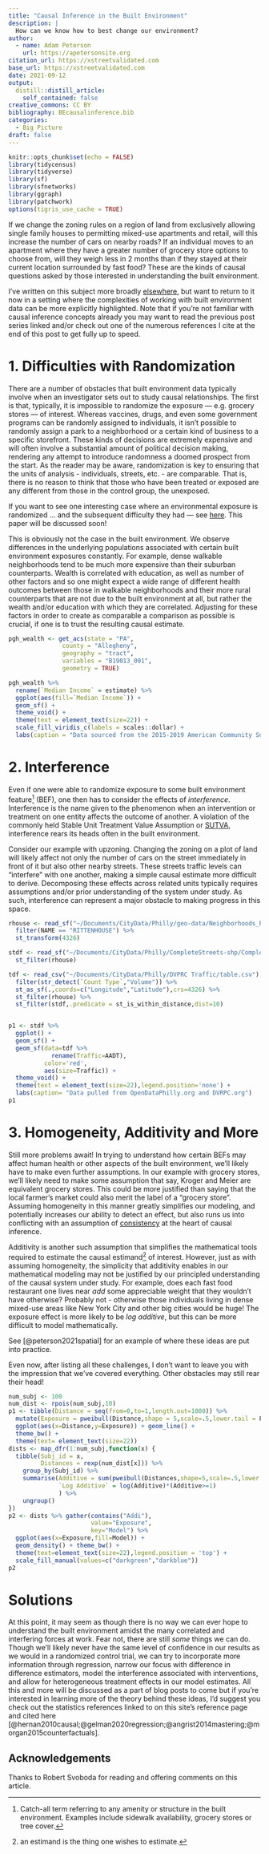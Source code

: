 ```yaml
---
title: "Causal Inference in the Built Environment"
description: |
  How can we know how to best change our environment?
author:
  - name: Adam Peterson
    url: https://apetersonsite.org
citation_url: https://xstreetvalidated.com
base_url: https://xstreetvalidated.com
date: 2021-09-12
output:
  distill::distill_article:
    self_contained: false
creative_commons: CC BY
bibliography: BEcausalinference.bib
categories:
  - Big Picture
draft: false 
---
```



```r
knitr::opts_chunk$set(echo = FALSE)
library(tidycensus)
library(tidyverse)
library(sf)
library(sfnetworks)
library(ggraph)
library(patchwork)
options(tigris_use_cache = TRUE)
```


If we change the zoning rules on a region of land from exclusively allowing
single family houses to permitting mixed-use apartments and retail, will this 
increase the number of cars on nearby roads? If an individual moves to an 
apartment where they have a greater number of grocery store options to choose 
from, will they weigh less in 2 months than if they stayed at their current 
location surrounded by fast food? These are the kinds of causal questions asked 
by those interested in understanding the built environment. 

I've written on this subject more broadly 
[elsewhere](https://www.apetersonsite.org/post/causal_inference_preface/), 
but want to return to it now in a setting where the complexities of 
working with built environment data can be more explicitly highlighted.
Note that if you're not familiar with causal inference concepts already you may
want to read the previous post series linked and/or check out one of the 
numerous references I cite at the end of this post to get fully up to speed.

# 1. Difficulties with Randomization

There are a number of obstacles that built environment data typically involve
when an investigator sets out to study causal relationships. The first
is that, typically, it is impossible to randomize the exposure 
--- e.g. grocery stores --- of interest.
Whereas vaccines, drugs, and even some government programs can be randomly 
assigned to individuals, it isn't possible to randomly assign a park to a 
neighborhood or a certain kind of business to a specific storefront. 
These kinds of decisions are extremely expensive and will often involve a 
substantial amount of political decision making, rendering any attempt to 
introduce randomness a doomed prospect from the start.
As the reader may be aware, randomization is key to ensuring that the 
units of analysis - individuals, streets, etc. -  are comparable.
That is, there is no reason to think that those who have been treated or 
exposed are any different from those in the control group, the unexposed. 

<aside>
If you want to see one interesting case where an environmental exposure
is randomized ... and the subsequent difficulty they had ---  see 
[here](https://ajph.aphapublications.org/doi/full/10.2105/AJPH.2018.304752). 
This paper will be discussed soon!
</aside>

This is obviously not the case in the built environment. We observe differences
in the underlying populations associated with certain built environment 
exposures constantly. For example, dense walkable neighborhoods tend to be 
much more expensive than their suburban counterparts. Wealth is correlated with 
education, as well as number of other factors and so one might expect a wide 
range of different health outcomes between those in walkable 
neighborhoods and their more rural counterparts that are not due to 
the built environment at all, but rather the wealth and/or education with which 
they are correlated. Adjusting for these factors in order to create as 
comparable a comparison as possible is crucial, if one is to trust the 
resulting causal estimate.


```r
pgh_wealth <- get_acs(state = "PA", 
               county = "Allegheny",
               geography = "tract",
               variables = "B19013_001", 
               geometry = TRUE)

pgh_wealth %>% 
  rename(`Median Income` = estimate) %>% 
  ggplot(aes(fill=`Median Income`)) + 
  geom_sf() + 
  theme_void() + 
  theme(text = element_text(size=22)) + 
  scale_fill_viridis_c(labels = scales::dollar) + 
  labs(caption = "Data sourced from the 2015-2019 American Community Survey.")
```


# 2. Interference

Even if one were able to randomize exposure to some built environment 
feature^[Catch-all term referring to any amenity or structure in the built environment. 
Examples include sidewalk availability, grocery stores or tree cover.] (BEF), one then has to 
consider the effects of *interference*. Interference is the name given to the
phenomenon when an intervention or treatment on one entity affects the 
outcome of another. A violation of the commonly held Stable Unit 
Treatment Value Assumption or [SUTVA](https://tinyurl.com/cbezj9uu), 
interference rears its heads often in the built environment. 

Consider our example with upzoning. Changing the 
zoning on a plot of land will likely affect not only the number of cars on the 
street immediately in front of it but also other nearby streets. These
streets traffic levels can "interfere" with one another, making a simple 
causal estimate more difficult to derive. Decomposing 
these effects across related units typically requires assumptions and/or 
prior understanding of the system under study. As such,
interference can represent a major obstacle to making progress in this space.

```r
rhouse <- read_sf("~/Documents/CityData/Philly/geo-data/Neighborhoods_Philadelphia/Neighborhoods_Philadelphia.shp") %>% 
  filter(NAME == "RITTENHOUSE") %>% 
  st_transform(4326)

stdf <- read_sf("~/Documents/CityData/Philly/CompleteStreets-shp/CompleteStreets.shp") %>% 
  st_filter(rhouse)

tdf <- read_csv("~/Documents/CityData/Philly/DVPRC Traffic/table.csv") %>% 
  filter(str_detect(`Count Type`,"Volume")) %>% 
  st_as_sf(.,coords=c("Longitude","Latitude"),crs=4326) %>% 
  st_filter(rhouse) %>% 
  st_filter(stdf,.predicate = st_is_within_distance,dist=10)


p1 <- stdf %>% 
  ggplot() + 
  geom_sf() + 
  geom_sf(data=tdf %>% 
            rename(Traffic=AADT),
          color='red',
          aes(size=Traffic)) + 
  theme_void() + 
  theme(text = element_text(size=22),legend.position='none') + 
  labs(caption= "Data pulled from OpenDataPhilly.org and DVRPC.org")
p1
```

# 3. Homogeneity, Additivity and More

Still more problems await! In trying to understand how certain BEFs 
may affect human health or other aspects of the built environment,
we'll likely have to make even further assumptions. In our example with grocery
stores, we'll likely need to make some assumption that say, Kroger and Meier
are equivalent grocery stores. This could be more justified than saying 
that the local farmer's market could also merit the label of a "grocery store". 
Assuming homogeneity in this manner greatly simplifies our modeling, and 
potentially increases our ability to detect an effect, but 
also runs us into conflicting with an assumption of 
[consistency](https://www.apetersonsite.org/post/causal_inference_preface/) at 
the heart of causal inference. 

Additivity is another such assumption that simplifies the mathematical tools 
required to estimate the causal estimand^[an estimand is the thing one 
wishes to estimate.] of interest. However, just as with assuming homogeneity, 
the simplicity that additivity enables in our mathematical modeling may not be 
justified by our principled understanding of the causal system under study. 
For example, does each fast food restaurant one lives near *add* some 
appreciable weight that they wouldn't have otherwise? Probably not - otherwise 
those individuals living in dense mixed-use areas like New York City and other 
big cities would be huge! The exposure effect is more likely to be 
*log additive*, but this can be more difficult to model mathematically.

<aside>
See [@peterson2021spatial] for an example of where these ideas are put 
into practice.
</aside>

Even now, after listing all these challenges, I don't want to leave you with the 
impression that we've covered everything. Other obstacles may still rear their 
head! 

```r
num_subj <- 100
num_dist <- rpois(num_subj,10)
p1 <- tibble(Distance = seq(from=0,to=1,length.out=1000)) %>%
  mutate(Exposure = pweibull(Distance,shape = 5,scale=.5,lower.tail = F)) %>%
  ggplot(aes(x=Distance,y=Exposure)) + geom_line() + 
  theme_bw() + 
  theme(text= element_text(size=22))
dists <- map_dfr(1:num_subj,function(x) {
  tibble(Subj_id = x,
         Distances = rexp(num_dist[x])) %>%
    group_by(Subj_id) %>%
    summarise(Additive = sum(pweibull(Distances,shape=5,scale=.5,lower.tail = F)),
              `Log Additive` = log(Additive)*(Additive>=1)
              ) %>%
    ungroup()
})
p2 <- dists %>% gather(contains("Addi"),
                       value="Exposure",
                       key="Model") %>% 
  ggplot(aes(x=Exposure,fill=Model)) + 
  geom_density() + theme_bw() + 
  theme(text=element_text(size=22),legend.position = 'top') + 
  scale_fill_manual(values=c("darkgreen","darkblue"))
p2
```

# Solutions

At this point, it may seem as though there is no way we can ever hope 
to understand the built environment amidst the many correlated and 
interfering forces at work. Fear not, there are still *some* things we can do.
Though we'll likely never have the same level of confidence in our results 
as we would in a randomized control trial, we can try to incorporate more 
information through regression, narrow our focus with difference in 
difference estimators, model the interference associated with interventions, 
and allow for heterogeneous treatment effects in our model estimates.
All this and more will be discussed as a part of blog posts to come but if you're 
interested in learning more of the theory behind these ideas, I'd suggest you 
check out the statistics references linked to on this site's reference page and 
cited here [@hernan2010causal;@gelman2020regression;@angrist2014mastering;@morgan2015counterfactuals].


## Acknowledgements {.appendix}

Thanks to Robert Svoboda for reading and offering comments on this article.